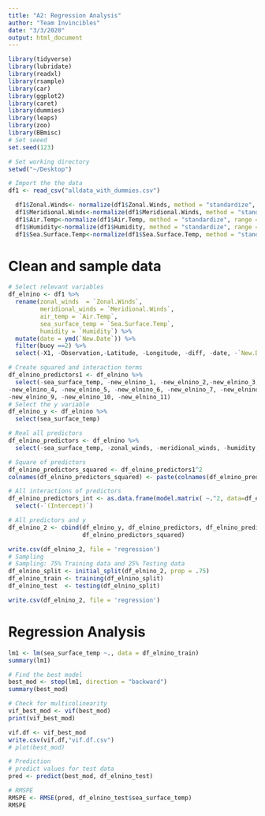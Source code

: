 ```yaml
---
title: "A2: Regression Analysis"
author: "Team Invincibles"
date: "3/3/2020"
output: html_document
---
```


```r
library(tidyverse)
library(lubridate)
library(readxl)
library(rsample) 
library(car)
library(ggplot2)
library(caret)
library(dummies)
library(leaps)
library(zoo)
library(BBmisc)
# Set seeed
set.seed(123)

# Set working directory
setwd("~/Desktop")

# Import the the data
df1 <- read_csv("alldata_with_dummies.csv")
```

```r
  df1$Zonal.Winds<- normalize(df1$Zonal.Winds, method = "standardize", range = c(0, 1), margin = 2, on.constant = "quiet")
  df1$Meridional.Winds<-normalize(df1$Meridional.Winds, method = "standardize", range = c(0, 1), margin = 1L, on.constant = "quiet") 
  df1$Air.Temp<-normalize(df1$Air.Temp, method = "standardize", range = c(0, 1), margin = 1L, on.constant = "quiet")   
  df1$Humidity<-normalize(df1$Humidity, method = "standardize", range = c(0, 1), margin = 1L, on.constant = "quiet")  
  df1$Sea.Surface.Temp<-normalize(df1$Sea.Surface.Temp, method = "standardize", range = c(0, 1), margin = 1L, on.constant = "quiet")
```

# Clean and sample data
```r
# Select relevant variables
df_elnino <- df1 %>% 
  rename(zonal_winds  = `Zonal.Winds`,
         meridional_winds = `Meridional.Winds`,
         air_temp = `Air.Temp`,
         sea_surface_temp = `Sea.Surface.Temp`,
         humidity = `Humidity`) %>%
  mutate(date = ymd(`New.Date`)) %>% 
  filter(buoy ==2) %>% 
  select(-X1, -Observation,-Latitude, -Longitude, -diff, -date, -`New.Date`, -buoy, -`MonthN`, -new_elnino_12)
```

```r
# Create squared and interaction terms
df_elnino_predictors1 <- df_elnino %>% 
  select(-sea_surface_temp, -new_elnino_1, -new_elnino_2,-new_elnino_3,
-new_elnino_4, -new_elnino_5, -new_elnino_6, -new_elnino_7, -new_elnino_8,
-new_elnino_9, -new_elnino_10, -new_elnino_11)
# Select the y variable
df_elnino_y <- df_elnino %>% 
  select(sea_surface_temp)

# Real all predictors
df_elnino_predictors <- df_elnino %>% 
  select(-sea_surface_temp, -zonal_winds, -meridional_winds, -humidity, -air_temp)

# Square of predictors
df_elnino_predictors_squared <- df_elnino_predictors1^2
colnames(df_elnino_predictors_squared) <- paste(colnames(df_elnino_predictors_squared),"squared",sep = "_")

# All interactions of predictors
df_elnino_predictors_int <- as.data.frame(model.matrix( ~.^2, data=df_elnino_predictors1)) %>% 
  select(-`(Intercept)`) 

# All predictors and y
df_elnino_2 <- cbind(df_elnino_y, df_elnino_predictors, df_elnino_predictors_int,
                     df_elnino_predictors_squared)

write.csv(df_elnino_2, file = 'regression')
# Sampling
# Sampling: 75% Training data and 25% Testing data
df_elnino_split <- initial_split(df_elnino_2, prop = .75)
df_elnino_train <- training(df_elnino_split)
df_elnino_test  <- testing(df_elnino_split)
```

```r
write.csv(df_elnino_2, file = 'regression')
```
# Regression Analysis
```r
lm1 <- lm(sea_surface_temp ~., data = df_elnino_train)
summary(lm1)

# Find the best model
best_mod <- step(lm1, direction = "backward")
summary(best_mod)

# Check for multicolinearity
vif_best_mod <- vif(best_mod)
print(vif_best_mod)

vif.df <- vif_best_mod
write.csv(vif.df,"vif.df.csv")
# plot(best_mod)

# Prediction
# predict values for test data
pred <- predict(best_mod, df_elnino_test)

# RMSPE
RMSPE <- RMSE(pred, df_elnino_test$sea_surface_temp)
RMSPE
```